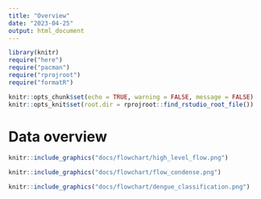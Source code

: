 ```yaml
---
title: "Overview"
date: "2023-04-25"
output: html_document
---
```


```r
library(knitr)
require("here")
require("pacman")
require("rprojroot")
require("formatR")

knitr::opts_chunk$set(echo = TRUE, warning = FALSE, message = FALSE)
knitr::opts_knit$set(root.dir = rprojroot::find_rstudio_root_file())
```

# Data overview
```r

knitr::include_graphics("docs/flowchart/high_level_flow.png")

```

```r
knitr::include_graphics("docs/flowchart/flow_condense.png")

```

```r
knitr::include_graphics("docs/flowchart/dengue_classification.png")

```